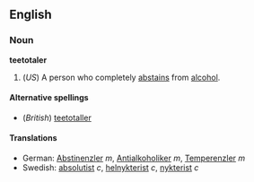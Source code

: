 ==English==
===Noun===
'''teetotaler'''

# (''US'') A person who completely [[abstain]]s from [[alcohol]].

====Alternative spellings====
*(''British'') [[teetotaller]]

====Translations====
*German: [[Abstinenzler]] ''m'', [[Antialkoholiker]] ''m'', [[Temperenzler]] ''m''
*Swedish: [[absolutist]] ''c'', [[helnykterist]] ''c'', [[nykterist]] ''c''
